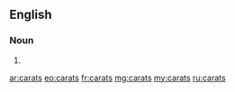 ==English==

===Noun===
{{head|en|plural}}

# {{plural of|carat|lang=en|nocat=1}}

[[ar:carats]]
[[eo:carats]]
[[fr:carats]]
[[mg:carats]]
[[my:carats]]
[[ru:carats]]